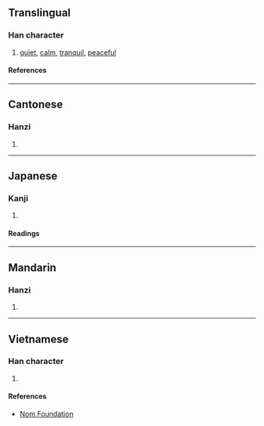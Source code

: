 {{character info/new}}
==Translingual==

===Han character===
{{Han char|rn=61|rad=心|as=04|sn=7|four=98032|canj=PCI|ids=⿰忄公}}

# [[quiet]], [[calm]], [[tranquil]], [[peaceful]]

====References====
{{Han ref|kx=0377.270|dkj=10367|dj=0705.140|hdz=42277.130|uh=5FEA}}

----

==Cantonese==

===Hanzi===
{{yue-hanzi|jyut=[[sung1]], [[zung1]]|y=sung1, jung1}}

# {{rfdef|yue|sort=心04}}

----

==Japanese==

===Kanji===
{{ja-kanji|grade=|rs=心04}}

# {{rfdef|ja|sort=心04}}

====Readings====
{{ja-readings
|on=しょう, しゅ
|kun=おどろく
}}

----

==Mandarin==

===Hanzi===
{{cmn-hanzi|pin=[[sōng]] ([[song1]]), [[zhōng]] ([[zhong1]])|wg=sung<sup>1</sup>, chung<sup>1</sup>}}

# {{rfdef|cmn|sort=心04}}

----

==Vietnamese==

===Han character===
{{vi-readings|rs=心04|reading=tùng}}

# {{rfdef|vi|sort=心04}}

====References====
* [http://nomfoundation.org/common/nom_details.php?codepoint=5fea Nom Foundation]